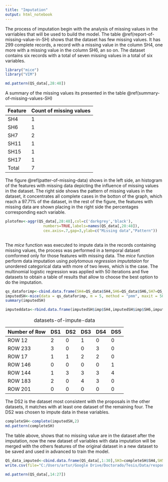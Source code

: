 ```yaml
---
title: "Imputation"
output: html_notebook
---
```


The process of imputation begin with the analysis of missing values in the varriables that will be used to build the model. The table \@ref(report-of-missing-value-in-SH) shows that the dataset has few missing values. It has $299$ complete records, a record with a missing value in the column SH4, one more with a missing value in the column SH6, an so on. The dataset contains six records with a total of seven missing values in a total of six variables.

```r
library("mice")
library("VIM")

md.pattern(QS_data[,28:48])

```
A summary of the missing values its presented in the table \@ref(summary-of-missing-values-SH)

| Feature | Count of missing values |
|---------|-------------------------|
| SH4     | 1                       |
| SH6     | 1                       |
| SH7     | 2                       |
| SH11    | 1                       |
| SH15    | 1                       |
| SH17    | 1                       |
| Total   | 7                       |


<!-- \begin{table}[ht] -->
<!-- \centering -->
<!-- \caption{Summary of missing values in SH features} -->
<!-- \label{summary-of-missing-values-SH} -->
<!-- \begin{tabular}{|l|l|} -->
<!-- \hline -->
<!-- Feature & Count of missing values \\ \hline -->
<!-- SH4     & 1                       \\ \hline -->
<!-- SH6     & 1                       \\ \hline -->
<!-- SH7     & 2                       \\ \hline -->
<!-- SH11    & 1                       \\ \hline -->
<!-- SH15    & 1                       \\ \hline -->
<!-- SH17    & 1                       \\ \hline -->
<!-- Total   & 7                       \\ \hline -->
<!-- \end{tabular} -->
<!-- \end{table} -->

The figure \@ref(patter-of-missing-data) shows in the left side, an histogram of the features with missing data depicting the influence of missing values in the dataset. The right side shows the pattern of missing values in the dataset, it concentrates all complete cases in the botton of the graph, which reach a 97.71% of the dataset, in the rest of the figure, the features with missing data are shown placing in the right side the percentages corresponding each variable.  
```r
plotofmv<-aggr(QS_data[,28:48],col=c('darkgrey','black'),
                 numbers=TRUE,labels=names(QS_data[,28:48]),
                 cex.axis=.7,gap=3,ylab=c("Missing data","Pattern"))
                 
```
The *mice* function was executed to impute data in the records containing missing values, the process was performed in a temporal dataset comformed only for those features with missing data. The *mice* function perform data imputation using *polytomous regression imputataion* for unordered categorical data with more of two leves, which is the case. The multinomial logistic regression was applied with 50 iterations and five datasets to obtain a table of results that allow to choose the best option to do the imputation.

```r
qs_dataforimp<-cbind.data.frame(SH4=QS_data$SH4,SH6=QS_data$SH6,SH7=QS_data$SH7,SH11=QS_data$SH11,SH15=QS_data$SH15,SH17=QS_data$SH17) 
imputedSH<-mice(data = qs_dataforimp, m = 5, method = "pmm", maxit = 50, seed = 500)
summary(imputedSH)

imputeddata<-rbind.data.frame(imputedSH$imp$SH4,imputedSH$imp$SH6,imputedSH$imp$SH7,imputedSH$imp$SH11,imputedSH$imp$SH15,imputedSH$imp$SH17)
```

<!-- \begin{table}[ht] -->
<!-- \centering -->
<!-- \caption{Five datasets with data imputation} -->
<!-- \label{datasets-of-impute-data} -->
<!-- \begin{tabular}{|l|l|l|l|l|l|} -->
<!-- \hline -->
<!-- Number of Row & DS1 & DS2 & DS3 & DS4 & DS5 \\ \hline -->
<!-- ROW 12        & 2   & 0   & 1   & 0   & 0   \\ \hline -->
<!-- ROW 233       & 3   & 0   & 0   & 3   & 0   \\ \hline -->
<!-- ROW 17        & 1   & 1   & 2   & 2   & 0   \\ \hline -->
<!-- ROW 146       & 0   & 0   & 0   & 0   & 1   \\ \hline -->
<!-- ROW 144       & 1   & 3   & 3   & 3   & 4   \\ \hline -->
<!-- ROW 183       & 2   & 0   & 4   & 3   & 0   \\ \hline -->
<!-- ROW 201       & 0   & 0   & 0   & 0   & 0   \\ \hline -->
<!-- \end{tabular} -->
<!-- \end{table} -->


| Number of Row | DS1 | DS2 | DS3 | DS4 | DS5 |
|---------------|-----|-----|-----|-----|-----|
| ROW 12        | 2   | 0   | 1   | 0   | 0   |
| ROW 233       | 3   | 0   | 0   | 3   | 0   |
| ROW 17        | 1   | 1   | 2   | 2   | 0   |
| ROW 146       | 0   | 0   | 0   | 0   | 1   |
| ROW 144       | 1   | 3   | 3   | 3   | 4   |
| ROW 183       | 2   | 0   | 4   | 3   | 0   |
| ROW 201       | 0   | 0   | 0   | 0   | 0   |

Table: datasets-of-impute-data

The DS2 is the dataset most consistent with the proposals in the other datasets, it matches with at least one dataset of the remaining four. The DS2 was chosen to impute data in these variables.

```r
completeSH<-complete(imputedSH,2)
md.pattern(completeSH)
```

The table above, shows that no missing value are in the dataset after the imputation, now the new dataset of variables with data imputation will be merged with the others features of the original dataset in a new dataset to be saved and used in advanced to train the model.

```r
QS_data_imputed<-cbind.data.frame(QS_data[,1:30],SH3=completeSH$SH4,SH5=QS_data$SH5,completeSH[,2:3],QS_data[,35:37],SH11=completeSH$SH11,QS_data[,39:41],SH15=completeSH$SH15,SH16=QS_data$SH16,SH17=completeSH$SH17,QS_data[,45:48]) 
write.csv(file="C:/Users/artur/Google Drive/Doctorado/Tesis/Data/responses_clean_and_imputed.csv",QS_data_imputed)

```

```r
md.pattern(QS_data[,14:27])
```

